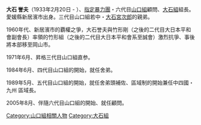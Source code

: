 {{blpunsourced|time=2018-06-11T00:10:55+00:00}}
{{original research|time=2018-06-11T00:10:55+00:00}}
'''大石 誉夫'''（1933年2月20日 - ）、[[指定暴力團|指定暴力團]]・六代目[[山口組|山口組]]顧問、[[大石組|大石組]]組長。愛媛縣新居濱市出身。三代目山口組若中・[[大石宮次郎|大石宮次郎]]的親弟。

1960年代、新居濱市的覇權之爭，大石誉夫與竹形剛（之後的二代目大日本平和會副會長）率領的竹形組（之後的二代目大日本平和會系至誠會）激烈抗爭、事後將本部移至岡山市。

1971年6月、昇格三代目山口組直参。

1984年6月、四代目山口組的開始，就任舍弟。

1989年5月、五代目山口組的開始，就任舍弟頭補佐、區域制的開始兼任中四國・九州 區域長。 

2005年8月、伴隨六代目山口組的開始、就任顧問。

[[Category:山口組相關人物|Category:山口組相關人物]]
[[Category:大石組|Category:大石組]]